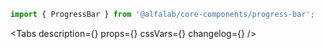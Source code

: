 

<Meta title='Компоненты/Прогрессбары/ProgressBar' component={ProgressBar} />

<!-- Canvas -->

<Story name='ProgressBar'>
    <ProgressBar
        value={number('value', 40)}
        view={select('view', [
            'positive',
            'negative',
            'attention',
            'link',
            'tertiary',
            'secondary',
            'primary',
            'accent',
        ])}
        size={select('size', ['s', 'm'], 'm')}
    />
</Story>

<!-- Docs -->

<ComponentHeader
    name='ProgressBar'
    version={version}
    package='@alfalab/core-components/progress-bar'
    design='https://www.figma.com/file/cdNnkh2QdxuvYLrBm4cubM/Web-%3A%3A-Core-Default-Components?node-id=781%3A30260'
/>

```jsx
import { ProgressBar } from '@alfalab/core-components/progress-bar';
```

<Tabs
    description={<Description />}
    props={<ArgsTable of={ProgressBarTS} />}
    cssVars={<CssVars css={styles} />}
    changelog={<Changelog />}
/>
